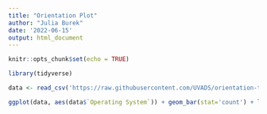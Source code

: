```yaml
---
title: "Orientation Plot"
author: "Julia Burek"
date: '2022-06-15'
output: html_document
---
```


```r
knitr::opts_chunk$set(echo = TRUE)
```

```r
library(tidyverse)
```
```r
data <- read_csv('https://raw.githubusercontent.com/UVADS/orientation-technical/main/dat/2022-06-14-survey.csv')
```


```r
ggplot(data, aes(data$`Operating System`)) + geom_bar(stat='count') + labs(x='Operating System', y='Count')
```